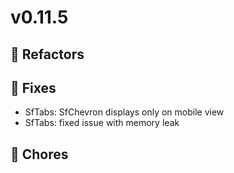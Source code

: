 
<Meta title="Releases/v0.11.x - Latest Minor/v0.11.5 - Latest/Change log" />

# v0.11.5


## 🔨 Refactors


## 🐛 Fixes

- SfTabs: SfChevron displays only on mobile view
- SfTabs: fixed issue with memory leak

## 🧹 Chores
